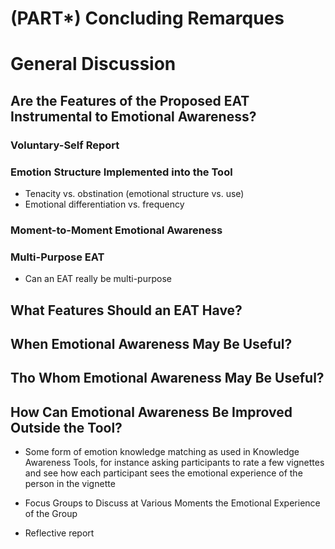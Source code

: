 # (PART\*) Concluding Remarques {.unnumbered}

# General Discussion

## Are the Features of the Proposed EAT Instrumental to Emotional Awareness?

### Voluntary-Self Report

### Emotion Structure Implemented into the Tool

-   Tenacity vs. obstination (emotional structure vs. use)
-   Emotional differentiation vs. frequency

### Moment-to-Moment Emotional Awareness

### Multi-Purpose EAT

-   Can an EAT really be multi-purpose

## What Features Should an EAT Have?

## When Emotional Awareness May Be Useful?

## Tho Whom Emotional Awareness May Be Useful?

## How Can Emotional Awareness Be Improved Outside the Tool?

-   Some form of emotion knowledge matching as used in Knowledge Awareness Tools, for instance asking participants to rate a few vignettes and see how each participant sees the emotional experience of the person in the vignette

-   Focus Groups to Discuss at Various Moments the Emotional Experience of the Group

-   Reflective report
